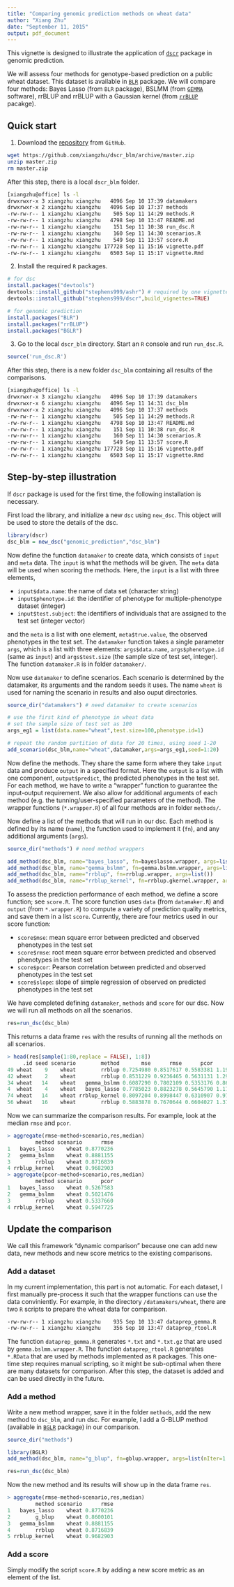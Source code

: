 ```yaml
---
title: "Comparing genomic prediction methods on wheat data"
author: "Xiang Zhu"
date: "September 11, 2015"
output: pdf_document
---
```


This vignette is designed to illustrate the application of [`dscr`](https://github.com/stephens999/dscr) package in genomic prediction.

We will assess four methods for genotype-based prediction on a public wheat dataset. This dataset is available in [`BLR`](https://cran.r-project.org/web/packages/BLR/) package. We will compare four methods: Bayes Lasso (from `BLR` package), BSLMM (from [`GEMMA`](https://github.com/xiangzhou/GEMMA) software), rrBLUP and rrBLUP with a Gaussian kernel (from [`rrBLUP`](https://cran.r-project.org/web/packages/rrBLUP/) pacakge).

## Quick start

1. Download the [repository](https://github.com/xiangzhu/dscr_blm) from `GitHub`.
```bash
wget https://github.com/xiangzhu/dscr_blm/archive/master.zip
unzip master.zip
rm master.zip
```
After this step, there is a local `dscr_blm` folder.
```bash
[xiangzhu@office] ls -l
drwxrwxr-x 3 xiangzhu xiangzhu   4096 Sep 10 17:39 datamakers
drwxrwxr-x 2 xiangzhu xiangzhu   4096 Sep 10 17:37 methods
-rw-rw-r-- 1 xiangzhu xiangzhu    505 Sep 11 14:29 methods.R
-rw-rw-r-- 1 xiangzhu xiangzhu   4798 Sep 10 13:47 README.md
-rw-rw-r-- 1 xiangzhu xiangzhu    151 Sep 11 10:38 run_dsc.R
-rw-rw-r-- 1 xiangzhu xiangzhu    160 Sep 11 14:30 scenarios.R
-rw-rw-r-- 1 xiangzhu xiangzhu    549 Sep 11 13:57 score.R
-rw-rw-r-- 1 xiangzhu xiangzhu 177728 Sep 11 15:16 vignette.pdf
-rw-rw-r-- 1 xiangzhu xiangzhu   6503 Sep 11 15:17 vignette.Rmd
```
 
2. Install the required `R` packages.
```r
# for dsc 
install.packages("devtools")
devtools::install_github("stephens999/ashr") # required by one vignette of dscr
devtools::install_github("stephens999/dscr",build_vignettes=TRUE)

# for genomic prediction
install.packages("BLR")
install.packages("rrBLUP")
install.packages("BGLR")
```

3. Go to the local `dscr_blm` directory. Start an `R` console and run `run_dsc.R`.
```r
source('run_dsc.R')
```
After this step, there is a new folder `dsc_blm` containing all results of the comparisons.
```bash
[xiangzhu@office] ls -l
drwxrwxr-x 3 xiangzhu xiangzhu   4096 Sep 10 17:39 datamakers
drwxrwxr-x 6 xiangzhu xiangzhu   4096 Sep 11 14:31 dsc_blm
drwxrwxr-x 2 xiangzhu xiangzhu   4096 Sep 10 17:37 methods
-rw-rw-r-- 1 xiangzhu xiangzhu    505 Sep 11 14:29 methods.R
-rw-rw-r-- 1 xiangzhu xiangzhu   4798 Sep 10 13:47 README.md
-rw-rw-r-- 1 xiangzhu xiangzhu    151 Sep 11 10:38 run_dsc.R
-rw-rw-r-- 1 xiangzhu xiangzhu    160 Sep 11 14:30 scenarios.R
-rw-rw-r-- 1 xiangzhu xiangzhu    549 Sep 11 13:57 score.R
-rw-rw-r-- 1 xiangzhu xiangzhu 177728 Sep 11 15:16 vignette.pdf
-rw-rw-r-- 1 xiangzhu xiangzhu   6503 Sep 11 15:17 vignette.Rmd
```

## Step-by-step illustration 

If `dscr` package is used for the first time, the following installation is necessary.


First load the library, and initialize a new `dsc` using `new_dsc`. This object will be used to store the details of the dsc.
```r
library(dscr)
dsc_blm = new_dsc("genomic_prediction","dsc_blm")
```

Now define the function `datamaker` to create data, which consists of `input` and `meta` data. The `input` is what the methods will be given. The `meta` data will be used when scoring the methods. Here, the `input` is a list with three elements,

- `input$data.name`: the name of data set (character string)
- `input$phenotype.id`: the identifier of phenotype for multiple-phenotype dataset (integer)
- `input$test.subject`: the identifiers of individuals that are assigned to the test set (integer vector)  

and the `meta` is a list with one element, `meta$true.value`, the observed phenotypes in the test set. The `datamaker` function takes a single parameter `args`, which is a list with three elements: `args$data.name`, `args$phenotype.id` (same as `input`) and `args$test.size` (the sample size of test set, integer). The function `datamaker.R` is in folder `datamaker/`.

Now use `datamaker` to define scenarios. Each scenario is determined by the datamaker, its arguments and the random seeds it uses. The name `wheat` is used for naming the scenario in results and also ouput directories.
```r
source_dir("datamakers") # need datamaker to create scenarios

# use the first kind of phenotype in wheat data
# set the sample size of test set as 100
args_eg1 = list(data.name="wheat",test.size=100,phenotype.id=1)

# repeat the random partition of data for 20 times, using seed 1-20
add_scenario(dsc_blm,name="wheat",datamaker,args=args_eg1,seed=1:20)
```

Now define the methods. They share the same form where they take `input` data and produce `output` in a specified format. Here the `output` is a list with one component, `output$predict`, the predicted phenotypes in the test set. For each method, we have to write a "wrapper" function to guarantee the input-output requirement. We also allow for additional arguments of each method (e.g. the tunning/user-specified parameters of the method). The wrapper functions (`*.wrapper.R`) of all four methods are in folder `methods/`. 

Now define a list of the methods that will run in our dsc. Each method is defined by its name (`name`), the function used to implement it (`fn`), and any additional arguments (`args`).
```r
source_dir("methods") # need method wrappers

add_method(dsc_blm, name="bayes_lasso", fn=bayeslasso.wrapper, args=list(nIter=1.1e4,burnIn=1e3))
add_method(dsc_blm, name="gemma_bslmm", fn=gemma.bslmm.wrapper, args=list(w=1.1e4,s=1e3)) 
add_method(dsc_blm, name="rrblup", fn=rrblup.wrapper, args=list())
add_method(dsc_blm, name="rrblup_kernel", fn=rrblup.gkernel.wrapper, args=list())
```

To assess the prediction performance of each method, we define a score function; see `score.R`. The score function uses `data` (from `datamaker.R`) and `output` (from `*.wrapper.R`) to compute a variety of prediction quality metrics, and save them in a list `score`. Currently, there are four metrics used in our score function:

- `score$mse`: mean square error between predicted and observed phenotypes in the test set
- `score$rmse`: root mean square error between predicted and observed phenotypes in the test set
- `score$pcor`: Pearson correlation between predicted and observed phenotypes in the test set
- `score$slope`: slope of simple regression of observed on predicted phenotypes in the test set

We have completed defining `datamaker`, `methods` and `score` for our dsc. Now we will run all methods on all the scenarios.
```r
res=run_dsc(dsc_blm)
```
This returns a data frame `res` with the results of running all the methods on all scenarios.
```r
> head(res[sample(1:80,replace = FALSE), 1:8])
     .id seed scenario        method       mse      rmse      pcor     slope
49 wheat    9    wheat        rrblup 0.7254980 0.8517617 0.5583381 1.1970995
42 wheat    2    wheat        rrblup 0.8531229 0.9236465 0.5631131 1.2921754
34 wheat   14    wheat   gemma_bslmm 0.6087290 0.7802109 0.5353176 0.8697284
4  wheat    4    wheat   bayes_lasso 0.7785023 0.8823278 0.5645790 1.1769306
74 wheat   14    wheat rrblup_kernel 0.8097204 0.8998447 0.6310907 0.9797745
56 wheat   16    wheat        rrblup 0.5883878 0.7670644 0.6604027 1.3740188
```
Now we can summarize the comparison results. For example, look at the median `rmse` and `pcor`.
```r
> aggregate(rmse~method+scenario,res,median)
         method scenario      rmse
1   bayes_lasso    wheat 0.8770236
2   gemma_bslmm    wheat 0.8881155
3        rrblup    wheat 0.8716839
4 rrblup_kernel    wheat 0.9682903
> aggregate(pcor~method+scenario,res,median)
         method scenario      pcor
1   bayes_lasso    wheat 0.5267583
2   gemma_bslmm    wheat 0.5021476
3        rrblup    wheat 0.5337660
4 rrblup_kernel    wheat 0.5947725
```

## Update the comparison

We call this framework "dynamic comparison" because one can add new data, new methods and new score metrics to the existing comparisons.

### Add a dataset
In my current implementation, this part is not automatic. For each dataset, I first manually pre-process it such that the wrapper functions can use the data conviniently. For example, in the directory `/datamakers/wheat`, there are two `R` scripts to prepare the wheat data for comparison.  
```bash
-rw-rw-r-- 1 xiangzhu xiangzhu    935 Sep 10 13:47 dataprep_gemma.R
-rw-rw-r-- 1 xiangzhu xiangzhu    356 Sep 10 13:47 dataprep_rtool.R
```
The function `dataprep_gemma.R` generates `*.txt` and `*.txt.gz` that are used by `gemma.bslmm.wrapper.R`. The function `dataprep_rtool.R` generates `*.RData` that are used by methods implemented as `R` packages. This one-time step requires manual scripting, so it might be sub-optimal when there are many datasets for comparison. After this step, the dataset is added and can be used directly in the future.


### Add a method
Write a new method wrapper, save it in the folder `methods`, add the new method to `dsc_blm`, and run dsc. For example, I add a G-BLUP method (available in [`BGLR`](https://cran.r-project.org/web/packages/BGLR) package) in our comparison.
```r
source_dir("methods")

library(BGLR)
add_method(dsc_blm, name="g_blup", fn=gblup.wrapper, args=list(nIter=1.1e4,burnIn=1e3))

res=run_dsc(dsc_blm)
```
Now the new method and its results will show up in the data frame `res`.
```r
> aggregate(rmse~method+scenario,res,median)
         method scenario      rmse
1   bayes_lasso    wheat 0.8770236
2        g_blup    wheat 0.8600101
3   gemma_bslmm    wheat 0.8881155
4        rrblup    wheat 0.8716839
5 rrblup_kernel    wheat 0.9682903
```

### Add a score
Simply modify the script `score.R` by adding a new score metric as an element of the list. 


